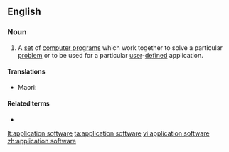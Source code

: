 ==English==

===Noun===
{{en-noun|head=[[application]] [[software]]|-}}

# {{lb|en|computing}} A [[set]] of [[computer program]]s which work together to solve a particular [[problem]] or to be used for a particular [[user]]-[[defined]] application.

====Translations====
{{trans-top|}}
{{trans-mid}}
* Maori: {{t|mi|pūmanawa tautono}}
{{trans-bottom}}

====Related terms====
* {{l|en|application program}}

[[lt:application software]]
[[ta:application software]]
[[vi:application software]]
[[zh:application software]]